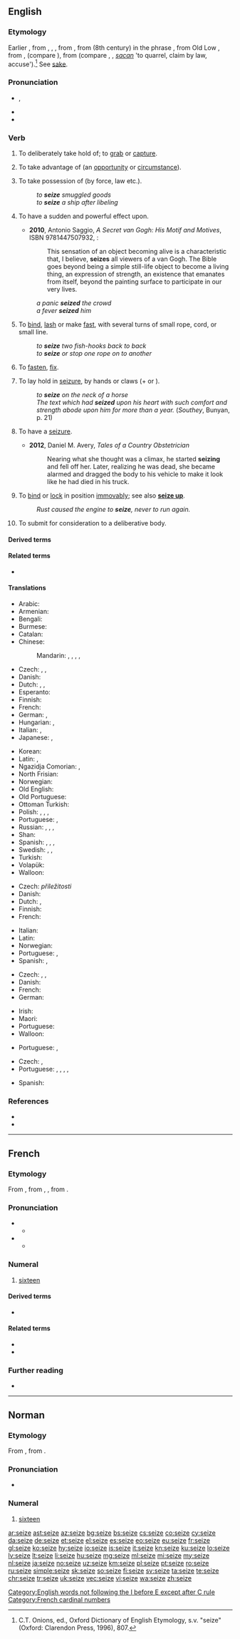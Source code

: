 ==English==

===Etymology===
Earlier {{m|en|seise}}, from {{etyl|enm|en}} {{m|enm|seisen}}, {{m|enm|sesen}}, {{m|enm|saisen}}, from {{etyl|fro|en}} {{m|fro|seisir||to take possession of; invest (person, court)}}, from {{etyl|ML.|en}} {{m|la|sacīre||to lay claim to, appropriate}} (8th century) in the phrase {{m|la||ad propriam sacire}}, from Old Low {{etyl|frk|en}} {{m|frk|*sakjan||to sue, bring legal action}}, from {{etyl|gem-pro|en}} {{m|gem-pro|*sakjaną}}, {{m|gem-pro|*sakōną}} (compare {{cog|ang|sacian||to strive, brawl}}), from {{etyl|gem-pro|en}} {{m|gem-pro|*sakaną}} (compare {{cog|osx|sakan||to accuse}}, {{cog|goh|sahhan||to bicker, quarrel, rebuke}}, {{etyl|ang|-}} ''[[sacan]]'' 'to quarrel, claim by law, accuse').<ref>C.T. Onions, ed., Oxford Dictionary of English Etymology, s.v. "seize" (Oxford: Clarendon Press, 1996), 807.</ref> See [[sake]].

===Pronunciation===
* {{enPR|sēz}}, {{IPA|/siːz/|lang=en}}
* {{audio|en-us-seize.ogg|Audio (US)|lang=en}}
* {{homophones|lang=en|seas|sees}}

===Verb===
{{en-verb|seiz}}

# {{lb|en|transitive}} To deliberately take hold of; to [[grab]] or [[capture]].
# {{lb|en|transitive}} To take advantage of (an [[opportunity]] or [[circumstance]]).
# {{lb|en|transitive}} To take possession of (by force, law etc.).
#: ''to '''seize''' smuggled goods''
#: ''to '''seize''' a ship after libeling''
# {{lb|en|transitive}} To have a sudden and powerful effect upon.
#* '''2010''', Antonio Saggio, ''A Secret van Gogh: His Motif and Motives'', ISBN 9781447507932, {{gbooks|Ts1vAgAAQBAJ|11|seizes}}:
#*: This sensation of an object becoming alive is a characteristic that, I believe, '''seizes''' all viewers of a van Gogh. The Bible goes beyond being a simple still-life object to become a living thing, an expression of strength, an existence that emanates from itself, beyond the painting surface to participate in our very lives.
#: ''a panic '''seized''' the crowd''
#: ''a fever '''seized''' him''
# {{lb|en|transitive|nautical}} To [[bind]], [[lash]] or make [[fast]], with several turns of small rope, cord, or small line.
#: ''to '''seize''' two fish-hooks back to back''
#: ''to '''seize''' or stop one rope on to another''
# {{lb|en|transitive|obsolete}} To [[fasten]], [[fix]].
# {{lb|en|intransitive}} To lay hold in [[seizure]], by hands or claws (+ {{m|en|on}} or {{m|en|upon}}).
#: ''to '''seize''' on the neck of a horse''
#: ''The text which had '''seized''' upon his heart with such comfort and strength abode upon him for more than a year.'' (''Southey'', Bunyan, p. 21)
# {{lb|en|intransitive}} To have a [[seizure]].
#* '''2012''', Daniel M. Avery, ''Tales of a Country Obstetrician''
#*: Nearing what she thought was a climax, he started '''seizing''' and fell off her. Later, realizing he was dead, she became alarmed and dragged the body to his vehicle to make it look like he had died in his truck.
# {{lb|en|intransitive}} To [[bind]] or [[lock]] in position [[immovably]]; see also '''[[seize up]]'''.
#: ''Rust caused the engine to '''seize''', never to run again.''
# {{lb|en|UK|intransitive}} To submit for consideration to a deliberative body.

====Derived terms====
{{der3
|[[be seized of]], [[be seized with]]
|[[seizable]]
|[[seize the day]]
|[[seize on]], [[seize upon]]
|[[seize up]]
|[[seizer]]
|[[seizor]]
|lang=en}}

====Related terms====
* {{l|en|seizure}}

====Translations====
{{trans-top|grab}}
* Arabic: {{t|ar|إِسْتَوْلَى عَلَى}}
* Armenian: {{t+|hy|գրավել}}
* Bengali: {{t|bn|ধরা|sc=Beng}}
* Burmese: {{t+|my|ဖမ်း|sc=Mymr}}
* Catalan: {{t+|ca|apoderar-se}}
* Chinese:
*: Mandarin: {{t+|cmn|抓獲|sc=Hani}}, {{t+|cmn|抓获|tr=zhuāhuò|sc=Hani}}, {{t+|cmn|攫取|tr=juéqǔ|sc=Hani}}, {{t+|cmn|捕獲|sc=Hani}}, {{t+|cmn|捕获|tr=bǔhuò|sc=Hani}}
* Czech: {{t|cs|popadnout|pf}}, {{t|cs|uchvátit|pf}}, {{t+|cs|lapit|pf}}
* Danish: {{t|da|gribe}}
* Dutch: {{t+|nl|grijpen}}, {{t+|nl|vangen}}, {{t+|nl|pakken}}
* Esperanto: {{t|eo|kapti}}
* Finnish: {{t+|fi|tarttua}}
* French: {{t+|fr|saisir}}
* German: {{t+|de|ergreifen}}, {{t+|de|fassen}}
* Hungarian: {{t+|hu|megfog}}, {{t+|hu|megragad}}
* Italian: {{t+|it|prendere}}, {{t+|it|afferrare}}
* Japanese: {{t|ja|捉える|tr=とらえる, toraeru}}, {{t+|ja|つかむ|tr=tsukamu}}
{{trans-mid}}
* Korean: {{t+|ko|붙잡다|tr=butjapda}}
* Latin: {{t+|la|capere}}, {{t|la|possideo}}
* Ngazidja Comorian: {{t|zdj|zingara|alt=uzingara}}, {{t|zdj|siha|alt=usiha}}
* North Frisian: {{t|frr|gripe}}
* Norwegian: {{t|no|gripe}}
* Old English: {{t|ang|niman}}
* Old Portuguese: {{t|roa-opt|tomar}}
* Ottoman Turkish: {{t|ota|استولى على|tr=istevli ele|sc=ota-Arab}}
* Polish: {{t+|pl|chwycić|pf}}, {{t+|pl|złapać}}, {{t+|pl|chwytać|impf}}, {{t+|pl|łapać|impf}}
* Portuguese: {{t+|pt|agarrar}}, {{t+|pt|capturar}}
* Russian: {{t+|ru|захва́тывать|impf}}, {{t+|ru|захвати́ть|pf}}, {{t+|ru|схва́тывать|impf}}, {{t+|ru|схвати́ть|pf}}
* Shan: {{t|shn|ယွပ်း|tr=jɔp4}}
* Spanish: {{t+|es|agarrar}}, {{t|es|apoderarse de}}, {{t+|es|apresar}}, {{t+|es|aferrar}}
* Swedish: {{t+|sv|gripa}}, {{t+|sv|fånga}}, {{t+|sv|tillskansa}}
* Turkish: {{t+|tr|kapmak}}
* Volapük: {{t+|vo|gleipön}}
* Walloon: {{t+|wa|apicî}}
{{trans-bottom}}

{{trans-top|take advantage}}
* Czech: {{t|cs|chopit se|pf}} ''příležitosti''
* Danish: {{t|da|gribe}}
* Dutch: {{t+|nl|grijpen}}, {{t+|nl|aangrijpen}}
* Finnish: {{t+|fi|tarttua}} {{t+|fi|tilaisuus|alt=tilaisuuteen}}
* French: {{t+|fr|saisir}}
{{trans-mid}}
* Italian: {{t+|it|approfittare}}
* Latin: {{t|la|carpo}}
* Norwegian: {{t|no|gripe}}
* Portuguese: {{t+|pt|aproveitar}}, {{t|pt|[[valer]]-[[se]] [[de]]}}
* Spanish: {{t+|es|tomar}}, {{t+|es|aprovechar|alt=aprovecharse de}}
{{trans-bottom}}

{{trans-top|take possession of (by force, law etc)}}
* Czech: {{t|cs|uchvátit}}, {{t+|cs|zabavit|pf}}, {{t|cs|zkonfiskovat}}
* Danish: {{t|da|beslaglægge}}
* French: {{t+|fr|saisir}}
* German: {{t+|de|beschlagnahmen}}
{{trans-mid}}
* Irish: {{t|ga|urghabh}}
* Maori: {{t|mi|herepū}}
* Portuguese: {{t+|pt|apreender}}
* Walloon: {{t+|wa|saizi}}
{{trans-bottom}}

{{trans-top|to have a sudden and powerful effect upon}}
* Portuguese: {{t|pt|[[tomar conta]] [[de]]}}, {{t|pt|[[apoderar]]-[[se]] [[de]]}}
{{trans-mid}}
{{trans-bottom}}

{{trans-top|to have a seizure}}
* Czech: {{t|cs|mít záchvat|impf}}, {{t|cs|dostat záchvat|pf}}
* Portuguese: {{t+|pt|convulsionar}}, {{t|pt|[[convulsionar]]-[[se]]}}, {{t|pt|convulsar}}, {{t|pt|convelir}},
{{trans-mid}}
* Spanish: {{t|es|conveler}}
{{trans-bottom}}

===References===
<references/>
* {{R:Century 1911}}
* {{R:OED Online|code=174979}}

[[Category:English words not following the I before E except after C rule]]

----

==French==
{{cardinalbox|fr|15|16|17|quinze|dix-sept|ord=seizième|wplink=Seize}}

===Etymology===
From {{inh|fr|frm|seze}}, from {{inh|fr|fro|seize}}, {{m|fro|seze}}, from {{inh|fr|la|sēdecim}}.

===Pronunciation===
* {{audio|Fr-seize.ogg|audio (France)|lang=fr}}
** {{IPA|/sɛz/|lang=fr}}
* {{audio|Qc-seize.ogg|audio (Quebec)|lang=fr}}
** {{IPA|/saiz/|lang=fr}}

===Numeral===
{{head|fr|numeral}}

# [[sixteen]]

====Derived terms====
* {{l|fr|seizième}}

====Related terms====
* {{l|fr|six}}
* {{l|fr|dix}}

===Further reading===
* {{R:TLFi}}

[[Category:French cardinal numbers]]

----

==Norman==
{{cardinalbox|nrf|15|16|17|tchinze|dix-sept}}
{{cardinalbox|nrf|15|16|17|tchînze|dgiêx-sept}}

===Etymology===
From {{inh|nrf|fro|seize}}, from {{inh|nrf|la|sēdecim}}.

===Pronunciation===
* {{audio|Jer-seize.ogg|Audio (Jersey)|lang=nrf}}

===Numeral===
{{head|nrf|numeral}}

# {{lb|nrf|Jersey|Guernsey|cardinal}} [[sixteen]]

[[ar:seize]]
[[ast:seize]]
[[az:seize]]
[[bg:seize]]
[[bs:seize]]
[[cs:seize]]
[[co:seize]]
[[cy:seize]]
[[da:seize]]
[[de:seize]]
[[et:seize]]
[[el:seize]]
[[es:seize]]
[[eo:seize]]
[[eu:seize]]
[[fr:seize]]
[[gl:seize]]
[[ko:seize]]
[[hy:seize]]
[[io:seize]]
[[is:seize]]
[[it:seize]]
[[kn:seize]]
[[ku:seize]]
[[lo:seize]]
[[lv:seize]]
[[lt:seize]]
[[li:seize]]
[[hu:seize]]
[[mg:seize]]
[[ml:seize]]
[[mi:seize]]
[[my:seize]]
[[nl:seize]]
[[ja:seize]]
[[no:seize]]
[[uz:seize]]
[[km:seize]]
[[pl:seize]]
[[pt:seize]]
[[ro:seize]]
[[ru:seize]]
[[simple:seize]]
[[sk:seize]]
[[so:seize]]
[[fi:seize]]
[[sv:seize]]
[[ta:seize]]
[[te:seize]]
[[chr:seize]]
[[tr:seize]]
[[uk:seize]]
[[vec:seize]]
[[vi:seize]]
[[wa:seize]]
[[zh:seize]]